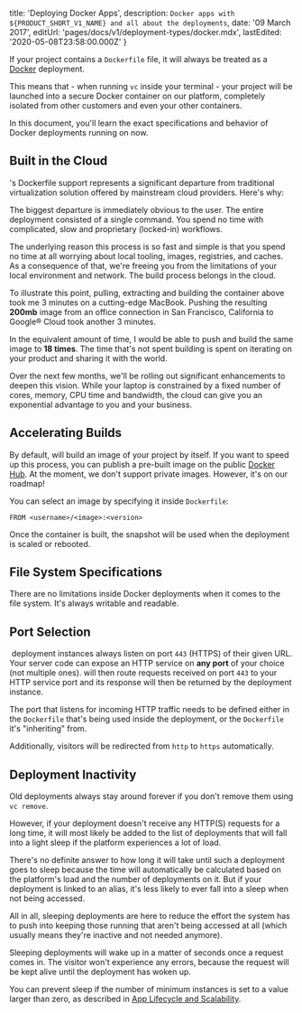 
  title: 'Deploying Docker Apps',
  description: `Docker apps with ${PRODUCT_SHORT_V1_NAME} and all about the deployments`,
  date: '09 March 2017',
  editUrl: 'pages/docs/v1/deployment-types/docker.mdx',
  lastEdited: '2020-05-08T23:58:00.000Z'
}

If your project contains a `Dockerfile` file, it will always be treated as a [Docker](https://www.docker.com/) deployment.

This means that - when running `vc` inside your terminal - your project will be launched into a secure Docker container on our platform, completely isolated from other customers and even your other containers.

In this document, you'll learn the exact specifications and behavior of Docker deployments running on now.

## Built in the Cloud

​<ProductShortV1Name />'s Dockerfile support represents a significant departure from traditional virtualization solution offered by mainstream cloud providers. Here's why:

The biggest departure is immediately obvious to the user. The entire deployment consisted of a single command. You spend no time with complicated, slow and proprietary (locked-in) workflows.

The underlying reason this process is so fast and simple is that you spend no time at all worrying about local tooling, images, registries, and caches. As a consequence of that, we're freeing you from the limitations of your local environment and network. The build process belongs in the cloud.

To illustrate this point, pulling, extracting and building the container above took me 3 minutes on a cutting-edge MacBook. Pushing the resulting **200mb** image from an office connection in San Francisco, California to Google® Cloud took another 3 minutes.

In the equivalent amount of time, I would be able to push and build the same image to <ProductShortV1Name /> **18 times**. The time that's not spent building is spent on iterating on your product and sharing it with the world.

Over the next few months, we'll be rolling out significant enhancements to deepen this vision. While your laptop is constrained by a fixed number of cores, memory, CPU time and bandwidth, the cloud can give you an exponential advantage to you and your business.

## Accelerating Builds

By default, <ProductShortV1Name /> will build an image of your project by itself. If you want to speed up this process, you can publish a pre-built image on the public [Docker Hub](https://hub.docker.com/). At the moment, we don't support private images. However, it's on our roadmap!

You can select an image by specifying it inside `Dockerfile`:

```
FROM <username>/<image>:<version>
```

Once the container is built, the snapshot will be used when the deployment is scaled or rebooted.

## File System Specifications

There are no limitations inside Docker deployments when it comes to the file system. It's always writable and readable.

## Port Selection

​<ProductShortV1Name /> deployment instances always listen on port `443` (HTTPS) of their given URL. Your server code can expose an HTTP service on **any port** of your choice (not multiple ones). <ProductShortV1Name /> will then route requests received on port `443` to your HTTP service port and its response will then be returned by the deployment instance.

The port that listens for incoming HTTP traffic needs to be defined either in the `Dockerfile` that's being used inside the deployment, or the `Dockerfile` it's "inheriting" from.

Additionally, visitors will be redirected from `http` to `https` automatically.

## Deployment Inactivity

Old deployments always stay around forever if you don't remove them using `vc remove`.

However, if your deployment doesn't receive any HTTP(S) requests for a long time, it will most likely be added to the list of deployments that will fall into a light sleep if the platform experiences a lot of load.

There's no definite answer to how long it will take until such a deployment goes to sleep because the time will automatically be calculated based on the platform's load and the number of deployments on it. But if your deployment is linked to an alias, it's less likely to ever fall into a sleep when not being accessed.

All in all, sleeping deployments are here to reduce the effort the system has to push into keeping those running that aren't being accessed at all (which usually means they're inactive and not needed anymore).

Sleeping deployments will wake up in a matter of seconds once a request comes in. The visitor won't experience any errors, because the request will be kept alive until the deployment has woken up.

You can prevent sleep if the number of minimum instances is set to a value larger than zero, as described in [App Lifecycle and Scalability](/docs/guides/app-lifecycle-and-scalability).

